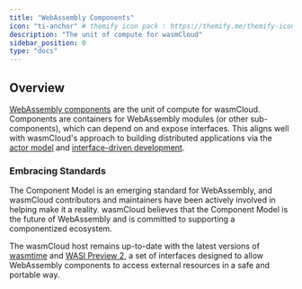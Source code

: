 ```yaml
---
title: "WebAssembly Components"
icon: "ti-anchor" # themify icon pack : https://themify.me/themify-icons
description: "The unit of compute for wasmCloud"
sidebar_position: 0
type: "docs"
---
```


## Overview

[WebAssembly components](https://github.com/WebAssembly/component-model) are the unit of compute for wasmCloud. Components are containers for WebAssembly modules (or other sub-components), which can depend on and expose interfaces. This aligns well with wasmCloud's approach to building distributed applications via the [actor model](/docs/concepts/actors) and [interface-driven development](/docs/concepts/interface-driven-development).

### Embracing Standards

The Component Model is an emerging standard for WebAssembly, and wasmCloud contributors and maintainers have been actively involved in helping make it a reality. wasmCloud believes that the Component Model is the future of WebAssembly and is committed to supporting a componentized ecosystem.

The wasmCloud host remains up-to-date with the latest versions of [wasmtime](https://wasmtime.dev/) and [WASI Preview 2](https://github.com/WebAssembly/WASI/blob/main/preview2/README.md), a set of interfaces designed to allow WebAssembly components to access external resources in a safe and portable way.
